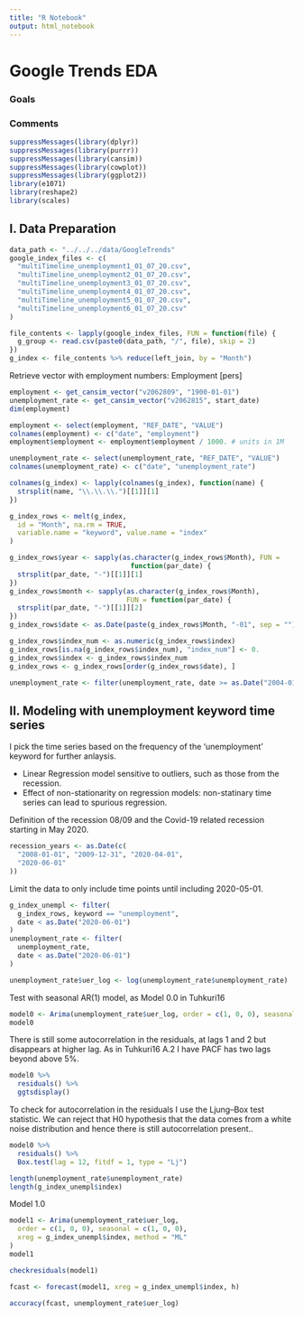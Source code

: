```yaml
---
title: "R Notebook"
output: html_notebook
---
```


# Google Trends EDA

### Goals


### Comments


```r
suppressMessages(library(dplyr))
suppressMessages(library(purrr))
suppressMessages(library(cansim))
suppressMessages(library(cowplot))
suppressMessages(library(ggplot2))
library(e1071)
library(reshape2)
library(scales)
```


## I. Data Preparation


```r
data_path <- "../../../data/GoogleTrends"
google_index_files <- c(
  "multiTimeline_unemployment1_01_07_20.csv",
  "multiTimeline_unemployment2_01_07_20.csv",
  "multiTimeline_unemployment3_01_07_20.csv",
  "multiTimeline_unemployment4_01_07_20.csv",
  "multiTimeline_unemployment5_01_07_20.csv",
  "multiTimeline_unemployment6_01_07_20.csv"
)
```

```r
file_contents <- lapply(google_index_files, FUN = function(file) {
  g_group <- read.csv(paste0(data_path, "/", file), skip = 2)
})
g_index <- file_contents %>% reduce(left_join, by = "Month")
```


Retrieve vector with employment numbers: Employment [pers]
```r
employment <- get_cansim_vector("v2062809", "1900-01-01")
unemployment_rate <- get_cansim_vector("v2062815", start_date)
dim(employment)
```

```r
employment <- select(employment, "REF_DATE", "VALUE")
colnames(employment) <- c("date", "employment")
employment$employment <- employment$employment / 1000. # units in 1M

unemployment_rate <- select(unemployment_rate, "REF_DATE", "VALUE")
colnames(unemployment_rate) <- c("date", "unemployment_rate")
```


```r
colnames(g_index) <- lapply(colnames(g_index), function(name) {
  strsplit(name, "\\.\\.\\.")[[1]][1]
})
```


```r
g_index_rows <- melt(g_index,
  id = "Month", na.rm = TRUE,
  variable.name = "keyword", value.name = "index"
)
```

```r
g_index_rows$year <- sapply(as.character(g_index_rows$Month), FUN = 
                              function(par_date) {
  strsplit(par_date, "-")[[1]][1]
})
g_index_rows$month <- sapply(as.character(g_index_rows$Month), 
                             FUN = function(par_date) {
  strsplit(par_date, "-")[[1]][2]
})
g_index_rows$date <- as.Date(paste(g_index_rows$Month, "-01", sep = ""))
```


```r
g_index_rows$index_num <- as.numeric(g_index_rows$index)
g_index_rows[is.na(g_index_rows$index_num), "index_num"] <- 0.
g_index_rows$index <- g_index_rows$index_num
g_index_rows <- g_index_rows[order(g_index_rows$date), ]
```

```r
unemployment_rate <- filter(unemployment_rate, date >= as.Date("2004-01-01"))
```

## II. Modeling with unemployment keyword time series

I pick the time series based on the frequency of the 'unemployment' keyword
for further anlaysis.

* Linear Regression model sensitive to outliers, such as those from the recession.
* Effect of non-stationarity on regression models: non-statinary time series
can lead to spurious regression.


Definition of the recession 08/09 and the Covid-19 related recession starting
in May 2020.
```r
recession_years <- as.Date(c(
  "2008-01-01", "2009-12-31", "2020-04-01",
  "2020-06-01"
))
```


Limit the data to only include time points until including 2020-05-01.
```r
g_index_unempl <- filter(
  g_index_rows, keyword == "unemployment",
  date < as.Date("2020-06-01")
)
unemployment_rate <- filter(
  unemployment_rate,
  date < as.Date("2020-06-01")
)
```



```r
unemployment_rate$uer_log <- log(unemployment_rate$unemployment_rate)
```




Test with seasonal AR(1) model, as Model 0.0 in Tuhkuri16

```r
model0 <- Arima(unemployment_rate$uer_log, order = c(1, 0, 0), seasonal = c(1, 0, 0))
model0
```

There is still some autocorrelation in the residuals, at lags 1 and 2 but
disappears at higher lag. As
in Tuhkuri16  A.2 I have PACF has two lags beyond above 5%.
```r
model0 %>%
  residuals() %>%
  ggtsdisplay()
```

To check for autocorrelation in the residuals I use the Ljung–Box test statistic. We
can reject that H0 hypothesis that the data comes from a white noise distribution and
hence there is still autocorrelation present..
```r
model0 %>%
  residuals() %>%
  Box.test(lag = 12, fitdf = 1, type = "Lj")
```

```r
length(unemployment_rate$unemployment_rate)
length(g_index_unempl$index)
```

Model 1.0
```r
model1 <- Arima(unemployment_rate$uer_log,
  order = c(1, 0, 0), seasonal = c(1, 0, 0),
  xreg = g_index_unempl$index, method = "ML"
)
model1
```

```r
checkresiduals(model1)
```

```r
fcast <- forecast(model1, xreg = g_index_unempl$index, h)
```


```r
accuracy(fcast, unemployment_rate$uer_log)
```
